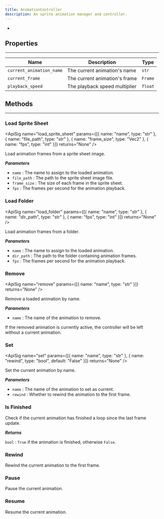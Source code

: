 ```yaml
---
title: AnimationController
description: An sprite animation manager and controller.
---
```

- <ApiSig name="AnimationController" />

## Properties
<hr style={{marginBottom: 0}} />

| Name | Description | Type |
| --- | --- | --- |
| `current_animation_name` | The current animation's name | `str` |
| `current_frame` | The current animation's frame | `Frame` |
| `playback_speed` | The playback speed multiplier | `float` |

## Methods
---

### Load Sprite Sheet
<div className="api-card">

<ApiSig name="load_sprite_sheet" params={[{ name: "name", type: "str" }, { name: "file_path", type: "str" }, { name: "frame_size", type: "Vec2" }, { name: "fps", type: "int" }]} returns="None" />

Load animation frames from a sprite sheet image.

_**Parameters**_
- `name` : The name to assign to the loaded animation.
- `file_path` : The path to the sprite sheet image file.
- `frame_size` : The size of each frame in the sprite sheet.
- `fps` : The frames per second for the animation playback.

</div>

### Load Folder
<div className="api-card">

<ApiSig name="load_folder" params={[{ name: "name", type: "str" }, { name: "dir_path", type: "str" }, { name: "fps", type: "int" }]} returns="None" />

Load animation frames from a folder.

_**Parameters**_
- `name` : The name to assign to the loaded animation.
- `dir_path` : The path to the folder containing animation frames.
- `fps` : The frames per second for the animation playback.

</div>

### Remove
<div className="api-card">

<ApiSig name="remove" params={[{ name: "name", type: "str" }]} returns="None" />

Remove a loaded animation by name.

_**Parameters**_
- `name` : The name of the animation to remove.

<Note>
    If the removed animation is currently active, the controller will be left
    without a current animation.
</Note>

</div>

### Set
<div className="api-card">

<ApiSig name="set" params={[{ name: "name", type: "str" }, { name: "rewind", type: "bool", default: "False" }]} returns="None" />

Set the current animation by name.

_**Parameters**_
- `name` : The name of the animation to set as current.
- `rewind` : Whether to rewind the animation to the first frame.

</div>

### Is Finished
<div className="api-card">

<ApiSig name="is_finished" returns="bool" />

Check if the current animation has finished a loop since the last frame update.

_**Returns**_

`bool` : `True` if the animation is finished, otherwise `False`.

</div>

### Rewind
<div className="api-card">

<ApiSig name="rewind" returns="None" />

Rewind the current animation to the first frame.

</div>

### Pause
<div className="api-card">

<ApiSig name="pause" returns="None" />

Pause the current animation.

</div>

### Resume
<div className="api-card">

<ApiSig name="resume" returns="None" />

Resume the current animation.

</div>